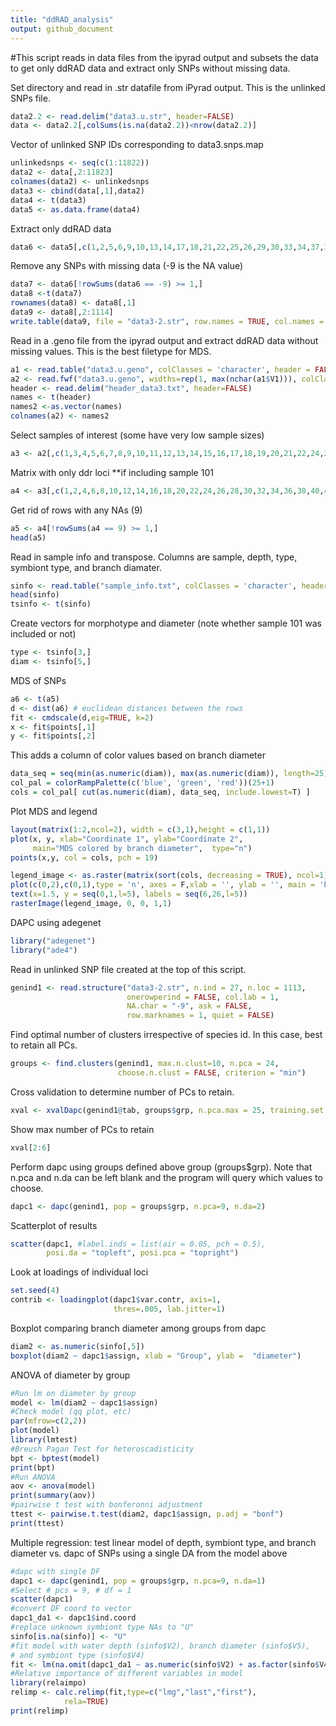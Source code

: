 ```yaml
---
title: "ddRAD_analysis"
output: github_document
---
```


#This script reads in data files from the ipyrad output and subsets the data to get only ddRAD data and extract only SNPs without missing data.

Set directory and read in .str datafile from iPyrad output. This is the unlinked SNPs file.

```r
data2.2 <- read.delim("data3.u.str", header=FALSE)
data <- data2.2[,colSums(is.na(data2.2))<nrow(data2.2)]
```

Vector of  unlinked SNP IDs corresponding to data3.snps.map

```r
unlinkedsnps <- seq(c(1:11822))
data2 <- data[,2:11823]
colnames(data2) <- unlinkedsnps
data3 <- cbind(data[,1],data2)
data4 <- t(data3)
data5 <- as.data.frame(data4)
```

Extract only ddRAD data 

```r
data6 <- data5[,c(1,2,5,6,9,10,13,14,17,18,21,22,25,26,29,30,33,34,37,38,41,42,47,48,51,52,55,56,59,60,63,64,69,70,73,74,77,78,81,82,85,86,89,90,93,94,97,98,101,102,105,106,109,110)]
```

Remove any SNPs with missing data (-9 is the NA value)

```r
data7 <- data6[!rowSums(data6 == -9) >= 1,]
data8 <-t(data7)
rownames(data8) <- data8[,1]
data9 <- data8[,2:1114]
write.table(data9, file = "data3-2.str", row.names = TRUE, col.names = TRUE, quote = FALSE)
```

Read in a .geno file from the ipyrad output and extract ddRAD data without missing values. This is the best filetype for MDS.

```r
a1 <- read.table("data3.u.geno", colClasses = 'character', header = FALSE)
a2 <- read.fwf("data3.u.geno", widths=rep(1, max(nchar(a1$V1))), colClasses = 'numeric', header=FALSE)
header <- read.delim("header_data3.txt", header=FALSE)
names <- t(header)
names2 <-as.vector(names)
colnames(a2) <- names2
```

Select samples of interest (some have very low sample sizes)

```r
a3 <- a2[,c(1,3,4,5,6,7,8,9,10,11,12,13,14,15,16,17,18,19,20,21,22,24,25,26,27,28,29,30,31,32,33,35,36,37,38,39,40,41,42,43,44,45,46,47,48,49,50,51,52,53,54,55,56)]
```

Matrix with only ddr loci **if including sample 101

```r
a4 <- a3[,c(1,2,4,6,8,10,12,14,16,18,20,22,24,26,28,30,32,34,36,38,40,42,44,46,48,50,52)]
```

Get rid of rows with any NAs (9)

```r
a5 <- a4[!rowSums(a4 == 9) >= 1,]
head(a5)
```

Read in sample info and transpose. Columns are sample, depth, type, symbiont type, and branch diamater.

```r
sinfo <- read.table("sample_info.txt", colClasses = 'character', header = FALSE)
head(sinfo)
tsinfo <- t(sinfo)
```

Create vectors for morphotype and diameter (note whether sample 101 was included or not)

```r
type <- tsinfo[3,]
diam <- tsinfo[5,]
```

MDS of SNPs

```r
a6 <- t(a5)
d <- dist(a6) # euclidean distances between the rows
fit <- cmdscale(d,eig=TRUE, k=2)
x <- fit$points[,1]
y <- fit$points[,2]
```

This adds a column of color values based on branch diameter

```r
data_seq = seq(min(as.numeric(diam)), max(as.numeric(diam)), length=25)
col_pal = colorRampPalette(c('blue', 'green', 'red'))(25+1)
cols = col_pal[ cut(as.numeric(diam), data_seq, include.lowest=T) ]
```

Plot MDS and legend

```r
layout(matrix(1:2,ncol=2), width = c(3,1),height = c(1,1))
plot(x, y, xlab="Coordinate 1", ylab="Coordinate 2", 
     main="MDS colored by branch diameter",  type="n")
points(x,y, col = cols, pch = 19)

legend_image <- as.raster(matrix(sort(cols, decreasing = TRUE), ncol=1))
plot(c(0,2),c(0,1),type = 'n', axes = F,xlab = '', ylab = '', main = 'branch diamater')
text(x=1.5, y = seq(0,1,l=5), labels = seq(6,26,l=5))
rasterImage(legend_image, 0, 0, 1,1)
```

DAPC using adegenet

```r
library("adegenet")
library("ade4")
```

Read in unlinked SNP file created at the top of this script.

```r
genind1 <- read.structure("data3-2.str", n.ind = 27, n.loc = 1113, 
                          onerowperind = FALSE, col.lab = 1, 
                          NA.char = "-9", ask = FALSE, 
                          row.marknames = 1, quiet = FALSE)
```

Find optimal number of clusters irrespective of species id. In this case, best to retain all PCs. 

```r
groups <- find.clusters(genind1, max.n.clust=10, n.pca = 24,
                        choose.n.clust = FALSE, criterion = "min")
```

Cross validation to determine number of PCs to retain.

```r
xval <- xvalDapc(genind1@tab, groups$grp, n.pca.max = 25, training.set  = 0.9,result = "groupMean", center = TRUE, scale = FALSE,n.pca = NULL, n.rep = 100, xval.plot = TRUE)
```

Show max number of PCs to retain

```r
xval[2:6]
```

Perform dapc using groups defined above group (groups$grp). Note that n.pca and n.da can be left blank and the program will query which values to choose.


```r
dapc1 <- dapc(genind1, pop = groups$grp, n.pca=9, n.da=2)
```

Scatterplot of results

```r
scatter(dapc1, #label.inds = list(air = 0.05, pch = 0.5),
        posi.da = "topleft", posi.pca = "topright")
```

Look at loadings of individual loci

```r
set.seed(4)
contrib <- loadingplot(dapc1$var.contr, axis=1, 
                       thres=.005, lab.jitter=1)
```

Boxplot comparing branch diameter among groups from dapc

```r
diam2 <- as.numeric(sinfo[,5])
boxplot(diam2 ~ dapc1$assign, xlab = "Group", ylab =  "diameter")
```

ANOVA of diameter by group

```r
#Run lm on diameter by group
model <- lm(diam2 ~ dapc1$assign)
#Check model (qq plot, etc)
par(mfrow=c(2,2))
plot(model)
library(lmtest)
#Breush Pagan Test for heteroscadisticity
bpt <- bptest(model)
print(bpt)
#Run ANOVA
aov <- anova(model)
print(summary(aov))
#pairwise t test with bonferonni adjustment
ttest <- pairwise.t.test(diam2, dapc1$assign, p.adj = "bonf")
print(ttest)
```

Multiple regression: test linear model of depth, symbiont type, and
branch diameter vs. dapc of SNPs using a single DA from the model above

```r
#dapc with single DF
dapc1 <- dapc(genind1, pop = groups$grp, n.pca=9, n.da=1)
#Select # pcs = 9, # df = 1
scatter(dapc1)
#convert DF coord to vector
dapc1_da1 <- dapc1$ind.coord
#replace unknown symbiont type NAs to "U"
sinfo[is.na(sinfo)] <- "U"
#fit model with water depth (sinfo$V2), branch diameter (sinfo$V5), 
# and symbiont type (sinfo$V4) 
fit <- lm(na.omit(dapc1_da1 ~ as.numeric(sinfo$V2) + as.factor(sinfo$V4) + as.numeric(sinfo$V5)))
#Relative importance of different variables in model
library(relaimpo)
relimp <- calc.relimp(fit,type=c("lmg","last","first"),
            rela=TRUE)
print(relimp)
```